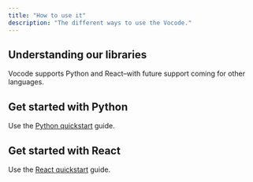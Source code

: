```yaml
---
title: "How to use it"
description: "The different ways to use the Vocode."
---
```


## Understanding our libraries

Vocode supports Python and React–with future support coming for
other languages.

## Get started with Python

Use the [Python quickstart](/python-quickstart) guide.

## Get started with React

Use the [React quickstart](/react-quickstart) guide.
